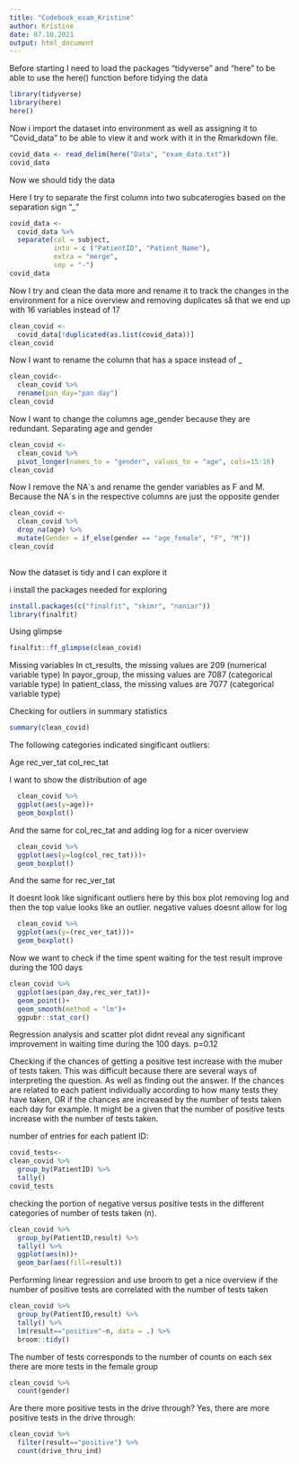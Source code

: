 ```yaml
---
title: "Codebook_exam_Kristine"
author: Kristine
date: 07.10.2021
output: html_document
---
```

Before starting I need to load the packages "tidyverse" and "here" to be able to use the here() function before tidying the data
```r
library(tidyverse)
library(here)
here()
```

Now i import the dataset into environment as well as assigning it to "Covid_data" to be able to view it and work with it in the Rmarkdown file.
```r
covid_data <- read_delim(here("Data", "exam_data.txt"))
covid_data
```
Now we should tidy the data

Here I try to separate the first column into two subcaterogies based on the separation sign "_"
```r
covid_data <-
  covid_data %>% 
  separate(col = subject,
           into = c ("PatientID", "Patient_Name"),
           extra = "merge",
           sep = "-")
covid_data
```
Now I try and clean the data more and rename it to track the changes in the environment for a nice overview and removing duplicates så that we end up with 16 variables instead of 17
```r
clean_covid <-
  covid_data[!duplicated(as.list(covid_data))]
clean_covid
```

Now I want to rename the column that has a space instead of _

```r
clean_covid<-
  clean_covid %>% 
  rename(pan_day="pan day")
clean_covid
```
Now I want to change the columns age_gender because they are redundant. Separating age and gender

```r
clean_covid <-
  clean_covid %>% 
  pivot_longer(names_to = "gender", values_to = "age", cols=15:16)  
clean_covid
```
Now I remove the NA´s and rename the gender variables as F and M. Because the NA´s in the respective columns are just the opposite gender
```r
clean_covid <-
  clean_covid %>% 
  drop_na(age) %>% 
  mutate(Gender = if_else(gender == "age_female", "F", "M"))
clean_covid
 
```
Now the dataset is tidy and I can explore it

i install the packages needed for exploring

```r
install.packages(c("finalfit", "skimr", "naniar"))
library(finalfit)
```

Using glimpse
```r
finalfit::ff_glimpse(clean_covid)
```
Missing variables
In ct_results, the missing values are 209 (numerical variable type)
In payor_group, the missing values are 7087 (categorical variable type)
In patient_class, the missing values are 7077 (categorical variable type)

Checking for outliers in summary statistics

```r
summary(clean_covid)
```

The following categories indicated singificant outliers:

Age
rec_ver_tat
col_rec_tat


I want to show the distribution of age
```r
  clean_covid %>% 
  ggplot(aes(y=age))+
  geom_boxplot()
```
And the same for col_rec_tat and adding log for a nicer overview
```r
  clean_covid %>% 
  ggplot(aes(y=log(col_rec_tat)))+
  geom_boxplot()
```
And the same for rec_ver_tat

It doesnt look like significant outliers here by this box plot
removing log and then the top value looks like an outlier. negative values doesnt allow for log

```r
  clean_covid %>% 
  ggplot(aes(y=(rec_ver_tat)))+
  geom_boxplot()
```

Now we want to check if the time spent waiting for the test result improve during the 100 days

```r
clean_covid %>% 
  ggplot(aes(pan_day,rec_ver_tat))+
  geom_point()+
  geom_smooth(method = "lm")+
  ggpubr::stat_cor()
```

Regression analysis and scatter plot didnt reveal any significant improvement in waiting time during the 100 days. p=0.12

Checking if the chances of getting a positive test increase with the muber of tests taken.
This was difficult because there are several ways of interpreting the question. As well as finding out the answer. If the chances are related to each patient individually according to how many tests they have taken, OR if the chances are increased by the number of tests taken each day for example. It might be a given that the number of positive tests increase with the number of tests taken.

number of entries for each patient ID:
```r
covid_tests<-
clean_covid %>% 
  group_by(PatientID) %>% 
  tally()
covid_tests
```
checking the portion of negative versus positive tests in the different categories of number of tests taken (n).

```r
clean_covid %>% 
  group_by(PatientID,result) %>% 
  tally() %>% 
  ggplot(aes(n))+
  geom_bar(aes(fill=result))
```

Performing linear regression and use broom to get a nice overview
if the number of positive tests are correlated with the number of tests taken
```r
clean_covid %>% 
  group_by(PatientID,result) %>% 
  tally() %>% 
  lm(result=="positive"~n, data = .) %>% 
  broom::tidy()

```
The number of tests corresponds to the number of counts on each sex
there are more tests in the female group

```r
clean_covid %>% 
  count(gender)
```

Are there more positive tests in the drive through?
Yes, there are more positive tests in the drive through:

```r
clean_covid %>% 
  filter(result=="positive") %>% 
  count(drive_thru_ind)
```





























